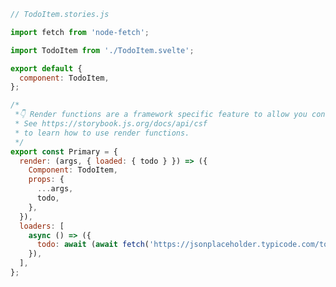 ```js
// TodoItem.stories.js

import fetch from 'node-fetch';

import TodoItem from './TodoItem.svelte';

export default {
  component: TodoItem,
};

/*
 *👇 Render functions are a framework specific feature to allow you control on how the component renders.
 * See https://storybook.js.org/docs/api/csf
 * to learn how to use render functions.
 */
export const Primary = {
  render: (args, { loaded: { todo } }) => ({
    Component: TodoItem,
    props: {
      ...args,
      todo,
    },
  }),
  loaders: [
    async () => ({
      todo: await (await fetch('https://jsonplaceholder.typicode.com/todos/1')).json(),
    }),
  ],
};
```
